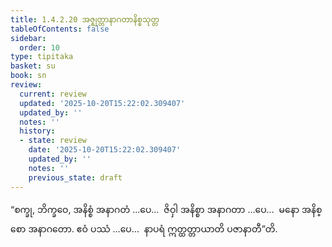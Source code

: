 ```yaml
---
title: 1.4.2.20 အဇ္ဈတ္တာနာဂတာနိစ္စသုတ္တ
tableOfContents: false
sidebar:
  order: 10
type: tipitaka
basket: su
book: sn
review:
  current: review
  updated: '2025-10-20T15:22:02.309407'
  updated_by: ''
  notes: ''
  history:
  - state: review
    date: '2025-10-20T15:22:02.309407'
    updated_by: ''
    notes: ''
    previous_state: draft
---
```



<DynamicBreadcrumb />


<ReviewStatus review={frontmatter.review} showDetails={true} />

<HypothesisAnnotation frontmatter={frontmatter} />

<Division number="187" book="sn" e="ch" v="18" p="307">

<Paragraph number="899" book="sn">
“စက္ခု, ဘိက္ခဝေ, အနိစ္စံ အနာဂတံ …ပေ…  ဇိဝှါ အနိစ္စာ အနာဂတာ …ပေ…  မနော အနိစ္စော အနာဂတော. ဧဝံ ပဿံ …ပေ…  နာပရံ ဣတ္ထတ္တာယာတိ ပဇာနာတီ”တိ.
</Paragraph>
</Division>